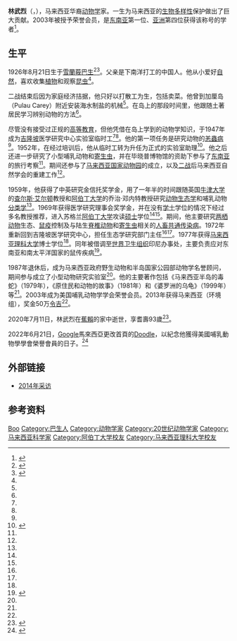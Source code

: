 {{Infobox scientist
|name = 林武烈
|image = 
|birth_date = {{birth date|1926|08|21}}
|birth_place = {{flag|Federated Malay States}}[[雪蘭莪|雪蘭莪]][[巴生市|巴生市]]
|nationality = {{MAS}}
|death_date = {{death date and age|2020|07|11|1926|08|21}}
|death_place = {{MAS}}[[吉隆坡|吉隆坡]][[蕉賴|蕉賴]]
|death_cause = 
|fields = [[哺乳动物|哺乳动物]]
|work_institutions = [[世界卫生组织|世界卫生组织]]印尼办事处
|alma_mater = {{unbulleted list|[[阿伯丁大学|阿伯丁大学]]|[[马来西亚理科大学|马来西亚理科大学]]}}
}}

'''林武烈'''（{{lang-en|Lim Boo Liat}}，{{bd|1926年|8月21日|2020年|7月11日|catIdx=Lim}}），马来西亚华裔[[动物学|动物学]]家。一生为马来西亚的[[生物多样性|生物多样性]]保护做出了巨大贡献。2003年被授予{{tsl|en|American Society of Mammalogists|美国哺乳动物学学会}}荣誉会员，是[[东南亚|东南亚]]第一位、[[亚洲|亚洲]]第四位获得该称号的学者<ref>{{cite web |title=大马动物学先驱·林武烈逝世 今举殡 |url=https://www.sinchew.com.my/content/content_2305763.html |publisher=星洲网 |date=2020-07-12 |access-date=2020-08-03 |archive-date=2020-07-13 |archive-url=https://web.archive.org/web/20200713213437/https://www.sinchew.com.my/content/content_2305763.html |dead-url=no }}</ref>。

== 生平 ==
1926年8月21日生于[[雪蘭莪|雪蘭莪]][[巴生市|巴生]]<ref name="Merdeka">{{cite web |title=Recipient Profile: Dr Lim Boo Liat |url=https://www.merdekaaward.my/the-award/past-recipients/environment/dr-lim-boo-liat |website=Merdeka Award |accessdate=2020-07-16 |archive-date=2021-01-19 |archive-url=https://web.archive.org/web/20210119151254/https://www.merdekaaward.my/the-award/past-recipients/environment/dr-lim-boo-liat |dead-url=no }}</ref><ref name="Ying2014">{{cite news |last1=Ying |first1=Lim Chia |title=A zoologist talks about life among the wilds |url=https://www.thestar.com.my/news/environment/2014/04/14/a-zoologist-talks-about-life-among-the-wilds |accessdate=2020-07-16 |work=The Star |date=2014-04-14 |location=Petaling Jaya, Malaysia |archive-date=2019-11-03 |archive-url=https://web.archive.org/web/20191103154646/https://www.thestar.com.my/news/environment/2014/04/14/a-zoologist-talks-about-life-among-the-wilds |dead-url=no }}</ref>。父亲是下南洋打工的中国人。他从小爱好[[自然|自然]]，喜欢收集[[植物|植物]]和观察[[昆虫|昆虫]]<ref name=Ying2014 />。

二战结束后因为家庭经济拮据，他只好以打散工为生，包括卖菜。他曾到加厘岛（Pulau Carey）附近安装海水制盐的机械<ref name=Ying2014 />。在岛上的那段时间里，他跟随土著居民学习辨别动物的方法<ref name=Ying2014 />。

尽管没有接受过正规的[[高等教育|高等教育]]，但他凭借在岛上学到的动物学知识，于1947年成为[[吉隆坡|吉隆坡]]医学研究中心实验室临时工<ref name=Ying2014 /><ref name=Bedi2020 />。他的第一项任务是研究动物的[[恙蟲病|恙蟲病]]<ref name=Ying2014 />。1952年，在经过培训后，他从临时工转为升任为正式的实验室助理<ref>{{cite web |title=林武烈获默迪卡奖 进森林探动物世界 |url=https://www.sinchew.com.my/content/content_1354092.html |publisher=星洲网 |date=2013-10-29 |access-date=2020-08-03 |archive-date=2020-07-15 |archive-url=https://web.archive.org/web/20200715144042/https://www.sinchew.com.my/content/content_1354092.html |dead-url=no }}</ref>。他之后还进一步研究了小型哺乳动物和[[寄生虫|寄生虫]]，并在毕晓普博物馆的资助下参与了[[东南亚|东南亚]]的旅行考察<ref name=Merdeka />。期间还参与了[[马来西亚国家动物园|马来西亚国家动物园]]的成立，以及[[二战|二战]]后马来西亚自然学会的重建工作<ref name=Merdeka />。

1959年，他获得了中英研究金信托奖学金，用了一年半的时间跟随英国[[牛津大学|牛津大学]]的[[查尔斯·艾尔顿|查尔斯·艾尔顿]]教授和[[阿伯丁大学|阿伯丁大学]]的乔治·邓内特教授研究[[动物生态学|动物生态学]]和哺乳动物[[分类学|分类学]]<ref name=Merdeka />。1969年获得医学研究理事会奖学金，并在没有[[学士|学士]]学位的情况下经过多名教授推荐，进入苏格兰[[阿伯丁大学|阿伯丁大学]]攻读[[硕士|硕士]]学位<ref name=Bedi2020 /><ref name=Ying2014 />。期间，他主要研究[[两栖动物|两栖动物]]生态、[[鼠疫|鼠疫]]控制及与陆生[[脊椎动物|脊椎动物]]和[[寄生虫|寄生虫]]相关的[[人畜共通传染病|人畜共通传染病]]。1972年重新回到吉隆坡医学研究中心，担任生态学研究部门主任<ref name=Ying2014 /><ref name=Merdeka />。1977年获得[[马来西亚理科大学|马来西亚理科大学]]博士学位<ref name=Bedi2020 />。同年被借调至[[世界卫生组织|世界卫生组织]]印尼办事处，主要负责应对东南亚和南太平洋国家的鼠传疾病<ref>{{cite web |title=耄耋长者话时代 |url=https://www.orientaldaily.com.my/news/shtx/2020/01/20/323376 |publisher=[[東方日報_(馬來西亞)|東方日報]] |date=2020-01-20}}</ref>。

1987年退休后，成为马来西亚政府野生动物和半岛国家公园部动物学名誉顾问，期间参与成立了小型动物研究实验室<ref name=Merdeka />。他的主要著作包括《马来西亚半岛的毒蛇》（1979年），《原住民和动物的故事》（1981年）和《婆罗洲的乌龟》（1999年）等<ref name=Ying2014 />。2003年成为美国哺乳动物学学会荣誉会员。2013年获得马来西亚{{tsl|en|Merdeka Award|默迪卡奖}}（环境组），奖金50万[[令吉|令吉]]<ref name=Merdeka />。

2020年7月11日，林武烈在[[蕉賴|蕉賴]]的家中逝世，享耆壽93歲<ref name="Bedi2020">{{cite news |last1=Bedi |first1=Rashvinjeet S. |title=Malaysian zoology pioneer Dr Lim Boo Liat dies at 94 |url=https://www.thestar.com.my/news/nation/2020/07/12/malaysian-zoology-pioneer-dr-lim-boo-liat-dies-at-94 |accessdate=2020-07-16 |work=The Star |date=2020-07-12 |location=Petaling Jaya, Malaysia |archive-date=2020-08-12 |archive-url=https://web.archive.org/web/20200812222139/https://www.thestar.com.my/news/nation/2020/07/12/malaysian-zoology-pioneer-dr-lim-boo-liat-dies-at-94 |dead-url=no }}</ref>。

2022年6月21日，[[Google|Google]]馬來西亞更改首頁的[[Google_Doodle|Doodle]]，以紀念他獲得美國哺乳動物學學會榮譽會員的日子。<ref>{{cite news|title=谷歌Doodle今致敬 大馬動物學先驅林武烈|url=https://guangming.com.my/%E8%B0%B7%E6%AD%8Cdoodle%E4%BB%8A%E8%87%B4%E6%95%AC-%E5%A4%A7%E9%A6%AC%E5%8B%95%E7%89%A9%E5%AD%B8%E5%85%88%E9%A9%85%E6%9E%97%E6%AD%A6%E7%83%88|publisher=光明日報|date=2022年6月21日|accessdate=2022年6月21日}}</ref>

== 外部链接 == 
* [https://magazine.scientificmalaysian.com/issue-8-2014/interview-dr-lim-boo-liat 2014年采访] {{Wayback|url=https://magazine.scientificmalaysian.com/issue-8-2014/interview-dr-lim-boo-liat |date=20210117145338 }}

== 参考资料 ==
{{reflist}}

{{Authority control}}

{{DEFAULTSORT:Lim, Boo Liat}}
[[Category:林姓|Boo]]
[[Category:巴生人|Category:巴生人]]
[[Category:动物学家|Category:动物学家]]
[[Category:20世纪动物学家|Category:20世纪动物学家]]
[[Category:马来西亚科学家|Category:马来西亚科学家]]
[[Category:阿伯丁大学校友|Category:阿伯丁大学校友]]
[[Category:马来西亚理科大学校友|Category:马来西亚理科大学校友]]